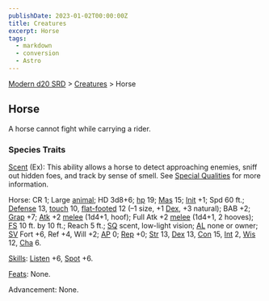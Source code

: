 ```yaml
---
publishDate: 2023-01-02T00:00:00Z
title: Creatures
excerpt: Horse
tags:
  - markdown
  - conversion
  - Astro
---
```


[Modern d20 SRD](/#modernD20) > [Creatures](modern-d20-srd-creatures-index) > Horse

## Horse

A horse cannot fight while carrying a rider.

### Species Traits

[Scent](modern-d20-srd-special-abilities-scent) (Ex): This ability allows a horse to detect approaching enemies, sniff out hidden foes, and track by sense of smell. See [Special Qualities](modern-d20-srd-creatures-creature-overview) for more information.

Horse: CR 1; Large [animal](modern-d20-srd-creature-types-animal); HD 3d8+6; [hp](modern-d20-srd-combat-hit-points) 19; [Mas](modern-d20-srd-creatures-creature-overview) 15; [Init](modern-d20-srd-combat-initiative) +1; Spd 60 ft.; [Defense](modern-d20-srd-combat-defense) 13, [touch](modern-d20-srd-combat-attack-actions) 10, [flat-footed](modern-d20-srd-combat-surprise) 12 (–1 size, +1 [Dex](modern-d20-srd-basics-ability-scores), +3 natural); BAB +2; [Grap](modern-d20-srd-combat-grapple) +7; [Atk](modern-d20-srd-combat-attack-roll) +2 [melee](modern-d20-srd-combat-attack-roll) (1d4+1, hoof); Full Atk +2 [melee](modern-d20-srd-combat-attack-roll) (1d4+1, 2 hooves); [FS](modern-d20-srd-creatures-creature-overview) 10 ft. by 10 ft.; Reach 5 ft.; [SQ](modern-d20-srd-creatures-creature-overview) scent, low-light vision; [AL](modern-d20-srd-basics-allegiances) none or owner; [SV](modern-d20-srd-basics-saving-throws) Fort +6, Ref +4, Will +2; [AP](modern-d20-srd-creatures-creature-overview) 0; [Rep](modern-d20-srd-creatures-creature-overview) +0; [Str](modern-d20-srd-basics-ability-scores) 13, [Dex](modern-d20-srd-basics-ability-scores) 13, [Con](modern-d20-srd-basics-ability-scores) 15, [Int](modern-d20-srd-basics-ability-scores) 2, [Wis](modern-d20-srd-basics-ability-scores) 12, [Cha](modern-d20-srd-basics-ability-scores) 6.

[Skills](modern-d20-srd-skills-index): [Listen](modern-d20-srd-skills-listen) +6, [Spot](modern-d20-srd-skills-spot) +6.

[Feats](modern-d20-srd-feats-index): None.

Advancement: None.
